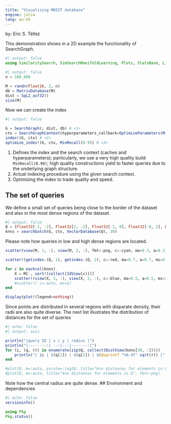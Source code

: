 ```yaml
---
title: "Visualizing MNIST database"
engine: julia
lang: en-US
---
```


by: Eric S. Téllez


This demonstration shows in a 2D example the functionality of SearchGraph.

```julia
#| output: false
using SimilaritySearch, SimSearchManifoldLearning, Plots, StatsBase, LinearAlgebra, Markdown, Random, Printf

```

```julia
#| output: false
n = 100_000

M = randn(Float16, 2, n)
db = MatrixDatabase(M)
dist = SqL2_asf32()
size(M)
```

Now we can create the index
```julia
#| output: false

G = SearchGraph(; dist, db) # <1>
ctx = SearchGraphContext(hyperparameters_callback=OptimizeParameters(MinRecall(0.99))) # <1>
index!(G, ctx) # <2>
optimize_index!(G, ctx, MinRecall(0.9)) # <3>
```
1. Defines the index and the search context (caches and hyperparameters); particularly, we use a very high quality build `MinRecall(0.99)`; high quality constructions yield to faster queries due to the underlying graph structure.
2. Actual indexing procedure using the given search context.
3. Optimizing the index to trade quality and speed.

## The set of queries
We define a small set of queries being close to the border of the dataset and also in the most dense regions of the dataset. 
```julia
#| output: false
Q = [Float32[-2, -2], Float32[2, -2], Float32[-2, 0], Float32[-0, 2], Float32[0, 0],   Float32[-3, 3],  Float32[4, 4], Float32[1, 0.5]]
knns = searchbatch(G, ctx, VectorDatabase(Q), 30)
```

Please note how queries in low and high dense regions are located.
```julia
scatter(view(M, 1, :), view(M, 2, :), fmt=:png, c=:cyan, ma=0.3, a=0.3, ms=1, msw=0)

scatter!(getindex.(Q, 1), getindex.(Q, 2), c=:red, ma=0.7, a=0.7, ms=6, msw=0)

for c in eachcol(knns)
    X = M[:, sort!(collect(IdView(c)))]
    scatter!(view(X, 1, :), view(X, 2, :), c=:blue, ma=0.5, a=0.5, ms=2, msw=0)
    #scatter!( c=:auto, ms=2)
end

display(plot!(legend=nothing))
```
Since points are distributed in several regions with disparate density, their radii are also quite diverse. The next list illustrates the distribution of distances for the set of queries
```julia
#| echo: false
#| output: asis

println("|query ID | x | y | radius |")
println("|--------:| --:|--:|-------:|")
for (i, (q, r)) in enumerate(zip(Q, collect(DistView(knns[30, :]))))
    println("| $i | $(q[1]) | $(q[2]) | $(@sprintf "%0.4f" sqrt(r)) |")
end

#plot(D, m=:auto, yscale=:log10, title="knn distances for elements in Q", fmt=:png)
#plot(D, m=:auto, title="knn distances for elements in Q", fmt=:png)
```

Note how the central radius are quite dense.
## Environment and dependencies
```julia
#| echo: false
versioninfo()

using Pkg
Pkg.status() 
```